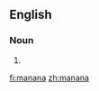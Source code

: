 ==English==

===Noun===
{{en-noun|-}}

# {{alternative spelling of|[[mañana]]}}

[[fi:manana]]
[[zh:manana]]